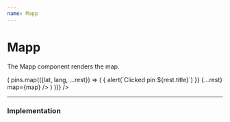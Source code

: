 ```yaml
---
name: Mapp
---
```



# Mapp

The Mapp component renders the map.

<MapWrapper>
	<Mapp
		APIKey="AIzaSyCOqxjWmEzFlHKC9w-iUZ5zL2rIyBglAag"
		options={{
			zoom: 9
		}}
		render={({ map }) => (
			pins.map(({lat, lang, ...rest}) => (
				<Mapp.Marker
					key={rest.uid}
					position={{
						lat: lat,
						lng: lang
					}}
					onClick={() => {
						alert(`Clicked pin ${rest.title}`)
					}}
					{...rest}
					map={map}
				/>
			)
		))}
	/>
</MapWrapper>

---

### Implementation

<PropsTable of={Mapp} />
